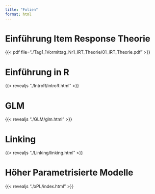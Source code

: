 ```yaml
---
title: "Folien"
format: html
---
```


# Einführung Item Response Theorie
{{< pdf file="./Tag1_1Vormittag_Nr1_IRT_Theorie/01_IRT_Theorie.pdf" >}}

# Einführung in R
{{< revealjs "./IntroR/introR.html" >}}

# GLM
{{< revealjs "./GLM/glm.html" >}}

# Linking
{{< revealjs "./Linking/linking.html" >}}

# Höher Parametrisierte Modelle
{{< revealjs "./xPL/index.html" >}}
